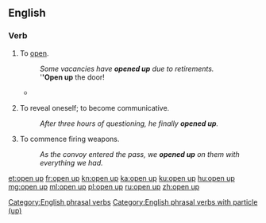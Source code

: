 ==English==

===Verb===
{{en-verb|head=[[open]] [[up]]|opens up|opening up|opened up}}

# {{label|en|intransitive|transitive}} To [[open]].
#: ''Some vacancies have '''opened up''' due to retirements.''
#: '''''Open up''' the door!
#* {{quote-journal
|date=February 1, 2011
|author=Phil McNulty
|title=Arsenal 2 - 1 Everton
|work=BBC
|url=http://news.bbc.co.uk/sport2/hi/football/eng_prem/9379477.stm
|page=
|passage=Wilshere then '''opened up''' Everton's defence, but Van Persie lifted his finish over the onrushing Howard and also over the bar.}}
# {{label|en|intransitive}} To reveal oneself; to become communicative.
#: ''After three hours of questioning, he finally '''opened up'''.''
# {{label|en|intransitive}} To commence firing weapons.
#: ''As the convoy entered the pass, we '''opened up''' on them with everything we had.''

[[Category:English phrasal verbs]]
[[Category:English phrasal verbs with particle (up)]]

[[et:open up]]
[[fr:open up]]
[[kn:open up]]
[[ka:open up]]
[[ku:open up]]
[[hu:open up]]
[[mg:open up]]
[[ml:open up]]
[[pl:open up]]
[[ru:open up]]
[[zh:open up]]